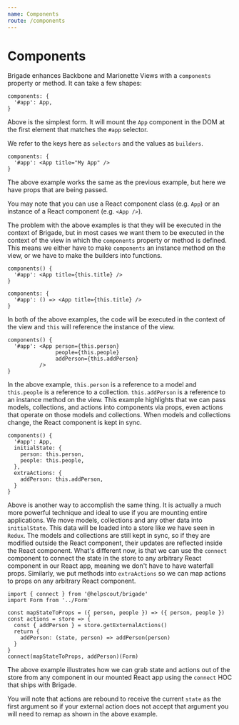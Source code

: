 ```yaml
---
name: Components
route: /components
---
```


# Components

Brigade enhances Backbone and Marionette Views with a `components` property
or method. It can take a few shapes:

```
components: {
  '#app': App,
}
```

Above is the simplest form. It will mount the `App` component in the DOM at the
first element that matches the `#app` selector.

We refer to the keys here as `selectors` and the values as `builders`.


```
components: {
  '#app': <App title="My App" />
}
```

The above example works the same as the previous example, but here we have
props that are being passed.

You may note that you can use a React component class (e.g. `App`) or an
instance of a React component (e.g. `<App />`).

The problem with the above examples is that they will be executed in the context
of Brigade, but in most cases we want them to be executed in the context of the
view in which the `components` property or method is defined. This means we
either have to make `components` an instance method on the view, or we have
to make the builders into functions.

```
components() {
  '#app': <App title={this.title} />
}
```

```
components: {
  '#app': () => <App title={this.title} />
}
```

In both of the above examples, the code will be executed in the context of the
view and `this` will reference the instance of the view.

```
components() {
  '#app': <App person={this.person}
               people={this.people}
               addPerson={this.addPerson}
          />
}
```

In the above example, `this.person` is a reference to a model and
`this.people` is a reference to a collection. `this.addPerson` is a reference
to an instance method on the view. This example highlights that we can pass
models, collections, and actions into components via props, even actions that
operate on those models and collections. When models and collections change,
the React component is kept in sync.

```
components() {
  '#app': App,
  initialState: {
    person: this.person,
    people: this.people,
  },
  extraActions: {
    addPerson: this.addPerson,
  }
}
```

Above is another way to accomplish the same thing. It is actually a much more
powerful technique and ideal to use if you are mounting entire applications.
We move models, collections and any other data into `initialState`. This data
will be loaded into a store like we have seen in `Redux`. The models and
collections are still kept in sync, so if they are modified outside the
React component, their updates are reflected inside the React component.
What's different now, is that we can use the `connect` component to connect
the state in the store to any arbitrary React component in our React app, meaning
we don't have to have waterfall props. Similarly, we put methods into
`extraActions` so we can map actions to props on any arbitrary React component.

```
import { connect } from '@helpscout/brigade'
import Form from '../Form'

const mapStateToProps = ({ person, people }) => ({ person, people })
const actions = store => {
  const { addPerson } = store.getExternalActions()
  return {
    addPerson: (state, person) => addPerson(person)
  }
}
connect(mapStateToProps, addPerson)(Form)
```

The above example illustrates how we can grab state and actions out of the
store from any component in our mounted React app using the `connect` HOC
that ships with Brigade.

You will note that actions are rebound to receive the current `state` as the
first argument so if your external action does not accept that argument you
will need to remap as shown in the above example.
